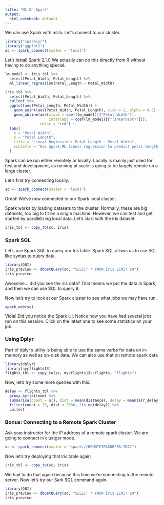 ```yaml
---
title: "ML On Spark"
output:
  html_notebook: default
---
```


We can use Spark with mllib. Let's connect to our cluster.

```r
library("sparklyr")
library("ggplot2")
sc <- spark_connect(master = "local")

```


Let's install Spark 2.1.0  We actually can do this directly from R without having to do anything special.

```r
lm_model <- iris_tbl %>%
  select(Petal_Width, Petal_Length) %>%
  ml_linear_regression(Petal_Length ~ Petal_Width)

iris_tbl %>%
  select(Petal_Width, Petal_Length) %>%
  collect %>%
  ggplot(aes(Petal_Length, Petal_Width)) +
    geom_point(aes(Petal_Width, Petal_Length), size = 2, alpha = 0.5) +
    geom_abline(aes(slope = coef(lm_model)[["Petal_Width"]],
                    intercept = coef(lm_model)[["(Intercept)"]]),
                color = "red") +
  labs(
    x = "Petal Width",
    y = "Petal Length",
    title = "Linear Regression: Petal Length ~ Petal Width",
    subtitle = "Use Spark.ML linear regression to predict petal length as a function of petal width."
  )
```

Spark can be run either remotely or locally.  Locally is mainly just used for test and development, as running at scale is going to be largely remote on a large cluster.

Let's first try connecting locally.

```r
sc <- spark_connect(master = "local")
```

Great! We've now connected to our Spark local cluster.

Spark works by loading datasets to the cluster.  Normally, these are big datasets, too big to fit on a single machine. However,
we can test and get started by parallelizing local data. Let's start with the iris dataset.

```r
iris_tbl <- copy_to(sc, iris)
```

### Spark SQL

Let's use Spark SQL to query our Iris table.  Spark SQL allows us to use SQL like syntax to query data.

```r
library(DBI)
iris_preview <- dbGetQuery(sc, "SELECT * FROM iris LIMIT 10")
iris_preview
```

Awesome... did you see the iris data?  That means we put the data in Spark, and then we can use SQL to query it.

Now let's try to look at our Spark cluster to see what jobs we may have run.

```r
spark_web(sc)
```

Viola!  Did you notice the Spark UI.  Notice how you have had several jobs run on this session. Click on the latest one to see some statistics on your job.


### Using Dplyr

Part of dplyr's utility is being able to use the same verbs for data on in-memory as well as on-disk data.  We can also use that on remote spark data

```r
library(dplyr)
library(nycflights13)
flights_tbl <- copy_to(sc, nycflights13::flights, "flights")
```


Now, let's try some more queries with this.

```r
delay <- flights_tbl %>% 
  group_by(tailnum) %>%
  summarise(count = n(), dist = mean(distance), delay = mean(arr_delay)) %>%
  filter(count > 20, dist < 2000, !is.na(delay)) %>%
  collect
```

### Bonus: Connecting to a Remote Spark Cluster

Ask your instructor for the IP address of a remote spark cluster.  We are going to connect in clustger mode.

```r
sc <- spark_connect(master = "spark://REMOTEIPADDRESS:7077")

```

Now let's try deploying that Iris table again


```r
iris_tbl <- copy_to(sc, iris)
```

We had to do that again because this time we're connecting to the remote server.  Now let's try our Sark SQL command again.


```r
library(DBI)
iris_preview <- dbGetQuery(sc, "SELECT * FROM iris LIMIT 10")
iris_preview
```


